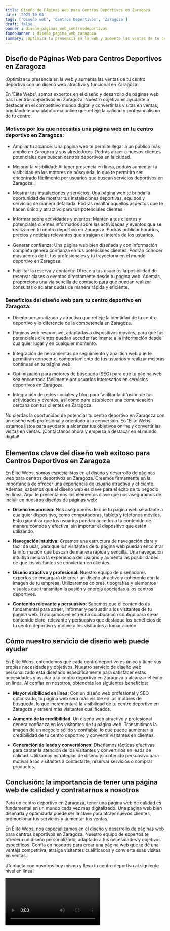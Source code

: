 ```yaml
---
title: Diseño de Páginas Web para Centros Deportivos en Zaragoza
date: '2023-10-04'
tags: ['Diseño web', 'Centros Deportivos', 'Zaragoza']
draft: false
banner : diseño_paginas_web_centrosdeportivos
fondoBanner : diseño_pagina_web_zaragoza
summary: ¡Optimiza tu presencia en la web y aumenta las ventas de tu centro deportivo con un diseño web atractivo y funcional en Zaragoza!
---
```


## Diseño de Páginas Web para Centros Deportivos en Zaragoza

¡Optimiza tu presencia en la web y aumenta las ventas de tu centro deportivo con un diseño web atractivo y funcional en Zaragoza!

En 'Élite Webs', somos expertos en el diseño y desarrollo de páginas web para centros deportivos en Zaragoza. Nuestro objetivo es ayudarte a destacar en el competitivo mundo digital y convertir las visitas en ventas, brindándote una plataforma online que refleje la calidad y profesionalismo de tu centro.

### Motivos por los que necesitas una página web en tu centro deportivo en Zaragoza:

- Ampliar tu alcance: Una página web te permite llegar a un público más amplio en Zaragoza y sus alrededores. Podrás atraer a nuevos clientes potenciales que buscan centros deportivos en la ciudad.

- Mejorar la visibilidad: Al tener presencia en línea, podrás aumentar tu visibilidad en los motores de búsqueda, lo que te permitirá ser encontrado fácilmente por usuarios que buscan servicios deportivos en Zaragoza.

- Mostrar tus instalaciones y servicios: Una página web te brinda la oportunidad de mostrar tus instalaciones deportivas, equipos y servicios de manera detallada. Podrás resaltar aquellos aspectos que te hacen único y atractivo para tus potenciales clientes.

- Informar sobre actividades y eventos: Mantén a tus clientes y potenciales clientes informados sobre las actividades y eventos que se realizan en tu centro deportivo en Zaragoza. Podrás publicar horarios, precios y noticias relevantes que atraigan el interés de los usuarios.

- Generar confianza: Una página web bien diseñada y con información completa genera confianza en tus potenciales clientes. Podrán conocer más acerca de ti, tus profesionales y tu trayectoria en el mundo deportivo en Zaragoza.

- Facilitar la reserva y contacto: Ofrece a tus usuarios la posibilidad de reservar clases o eventos directamente desde tu página web. Además, proporciona una vía sencilla de contacto para que puedan realizar consultas o aclarar dudas de manera rápida y eficiente.

### Beneficios del diseño web para tu centro deportivo en Zaragoza:

- Diseño personalizado y atractivo que refleje la identidad de tu centro deportivo y lo diferencie de la competencia en Zaragoza.

- Páginas web responsive, adaptadas a dispositivos móviles, para que tus potenciales clientes puedan acceder fácilmente a la información desde cualquier lugar y en cualquier momento.

- Integración de herramientas de seguimiento y analítica web que te permitirán conocer el comportamiento de tus usuarios y realizar mejoras continuas en tu página web.

- Optimización para motores de búsqueda (SEO) para que tu página web sea encontrada fácilmente por usuarios interesados en servicios deportivos en Zaragoza.

- Integración de redes sociales y blog para facilitar la difusión de tus actividades y eventos, así como para establecer una comunicación cercana con tus clientes en Zaragoza.

No pierdas la oportunidad de potenciar tu centro deportivo en Zaragoza con un diseño web profesional y orientado a la conversión. En 'Élite Webs' estamos listos para ayudarte a alcanzar tus objetivos online y convertir las visitas en ventas. ¡Contáctanos ahora y empieza a destacar en el mundo digital!

<GifSeo />

<Cta />

## Elementos clave del diseño web exitoso para Centros Deportivos en Zaragoza

En Élite Webs, somos especialistas en el diseño y desarrollo de páginas web para centros deportivos en Zaragoza. Creemos firmemente en la importancia de ofrecer una experiencia de usuario atractiva y eficiente. Además, sabemos que el diseño web es clave para el éxito de tu negocio en línea. Aquí te presentamos los elementos clave que nos aseguramos de incluir en nuestros diseños de páginas web:

- **Diseño responsivo:** Nos aseguramos de que tu página web se adapte a cualquier dispositivo, como computadoras, tablets y teléfonos móviles. Esto garantiza que los usuarios puedan acceder a tu contenido de manera cómoda y efectiva, sin importar el dispositivo que estén utilizando.

- **Navegación intuitiva:** Creamos una estructura de navegación clara y fácil de usar, para que los visitantes de tu página web puedan encontrar la información que buscan de manera rápida y sencilla. Una navegación intuitiva mejora la experiencia del usuario y aumenta las posibilidades de que los visitantes se conviertan en clientes.

- **Diseño atractivo y profesional:** Nuestro equipo de diseñadores expertos se encargará de crear un diseño atractivo y coherente con la imagen de tu empresa. Utilizaremos colores, tipografías y elementos visuales que transmitan la pasión y energía asociadas a los centros deportivos.

- **Contenido relevante y persuasivo:** Sabemos que el contenido es fundamental para atraer, informar y persuadir a los visitantes de tu página web. Trabajamos en estrecha colaboración contigo para crear contenido claro, relevante y persuasivo que destaque los beneficios de tu centro deportivo y motive a los visitantes a tomar acción.

## Cómo nuestro servicio de diseño web puede ayudar

En Élite Webs, entendemos que cada centro deportivo es único y tiene sus propias necesidades y objetivos. Nuestro servicio de diseño web personalizado está diseñado específicamente para satisfacer estas necesidades y ayudar a tu centro deportivo en Zaragoza a alcanzar el éxito en línea. Al confiar en nosotros, obtendrás los siguientes beneficios:

- **Mayor visibilidad en línea**: Con un diseño web profesional y SEO optimizado, tu página web será más visible en los motores de búsqueda, lo que incrementará la visibilidad de tu centro deportivo en Zaragoza y atraerá más visitantes cualificados.

- **Aumento de la credibilidad**: Un diseño web atractivo y profesional genera confianza en los visitantes de tu página web. Transmitimos la imagen de un negocio sólido y confiable, lo que puede aumentar la credibilidad de tu centro deportivo y convertir visitantes en clientes.

- **Generación de leads y conversiones**: Diseñamos tácticas efectivas para captar la atención de los visitantes y convertirlos en leads de calidad. Utilizamos estrategias de diseño y contenido persuasivo para motivar a los visitantes a contactarte, reservar servicios o comprar productos.

## Conclusión: la importancia de tener una página web de calidad y contratarnos a nosotros

Para un centro deportivo en Zaragoza, tener una página web de calidad es fundamental en un mundo cada vez más digitalizado. Una página web bien diseñada y optimizada puede ser la clave para atraer nuevos clientes, promocionar tus servicios y aumentar tus ventas.

En Élite Webs, nos especializamos en el diseño y desarrollo de páginas web para centros deportivos en Zaragoza. Nuestro equipo de expertos te ofrecerá un diseño personalizado, adaptado a tus necesidades y objetivos específicos. Confía en nosotros para crear una página web que te dé una ventaja competitiva, atraiga visitantes cualificados y convierta esas visitas en ventas.

¡Contacta con nosotros hoy mismo y lleva tu centro deportivo al siguiente nivel en línea!

<Video />

<CtaBot job='Centros Deportivos' city='Zaragoza'/>

<Gmaps query='Zaragoza+españa+maps' />